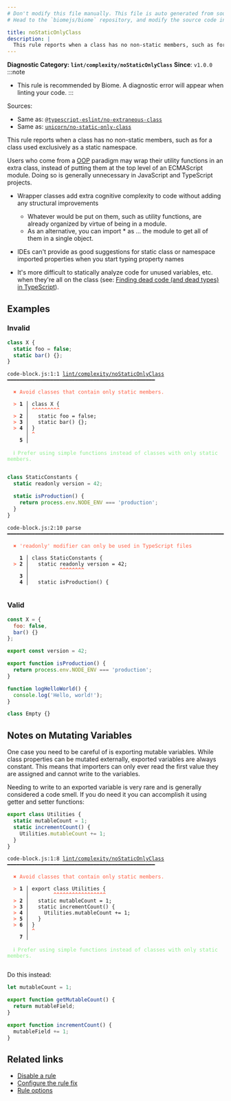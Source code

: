 ```yaml
---
# Don't modify this file manually. This file is auto generated from source, and you will lose your changes next time the website is built.
# Head to the `biomejs/biome` repository, and modify the source code in there.

title: noStaticOnlyClass
description: |
  This rule reports when a class has no non-static members, such as for a class used exclusively as a static namespace.
---
```


**Diagnostic Category: `lint/complexity/noStaticOnlyClass`**
<Tabs>
<TabItem label="JavaScript (and super languages)" icon="seti:javascript">
**Since**: `v1.0.0`
:::note
- This rule is recommended by Biome. A diagnostic error will appear when linting your code.
:::

Sources: 
- Same as: <a href="https://typescript-eslint.io/rules/no-extraneous-class" target="_blank"><code>@typescript-eslint/no-extraneous-class</code></a>
- Same as: <a href="https://github.com/sindresorhus/eslint-plugin-unicorn/blob/main/docs/rules/no-static-only-class.md" target="_blank"><code>unicorn/no-static-only-class</code></a>

This rule reports when a class has no non-static members, such as for a class used exclusively as a static namespace.

Users who come from a [OOP](https://en.wikipedia.org/wiki/Object-oriented_programming) paradigm may wrap their utility functions in an extra class,
instead of putting them at the top level of an ECMAScript module. Doing so is generally unnecessary in JavaScript and TypeScript projects.

- Wrapper classes add extra cognitive complexity to code without adding any structural improvements
  - Whatever would be put on them, such as utility functions, are already organized by virtue of being in a module.
  - As an alternative, you can import * as ... the module to get all of them in a single object.


- IDEs can't provide as good suggestions for static class or namespace imported properties when you start typing property names
- It's more difficult to statically analyze code for unused variables, etc. when they're all on the class (see: [Finding dead code (and dead types) in TypeScript](https://effectivetypescript.com/2020/10/20/tsprune)).

## Examples

### Invalid

```js
class X {
  static foo = false;
  static bar() {};
}
```

<pre class="language-text"><code class="language-text">code-block.js:1:1 <a href="https://biomejs.dev/linter/rules/no-static-only-class">lint/complexity/noStaticOnlyClass</a> ━━━━━━━━━━━━━━━━━━━━━━━━━━━━━━━━━━━━━━━━━━━━━━━━<br /><br />  <strong><span style="color: Tomato;">✖</span></strong> <span style="color: Tomato;">Avoid classes that contain only static members.</span><br />  <br />  <strong><span style="color: Tomato;">&gt;</span></strong> <strong>1 │ </strong>class X &#123;<br />   <strong>   │ </strong><strong><span style="color: Tomato;">^</span></strong><strong><span style="color: Tomato;">^</span></strong><strong><span style="color: Tomato;">^</span></strong><strong><span style="color: Tomato;">^</span></strong><strong><span style="color: Tomato;">^</span></strong><strong><span style="color: Tomato;">^</span></strong><strong><span style="color: Tomato;">^</span></strong><strong><span style="color: Tomato;">^</span></strong><strong><span style="color: Tomato;">^</span></strong><br />  <strong><span style="color: Tomato;">&gt;</span></strong> <strong>2 │ </strong>  static foo = false;<br />  <strong><span style="color: Tomato;">&gt;</span></strong> <strong>3 │ </strong>  static bar() &#123;&#125;;<br />  <strong><span style="color: Tomato;">&gt;</span></strong> <strong>4 │ </strong>&#125;<br />   <strong>   │ </strong><strong><span style="color: Tomato;">^</span></strong><br />    <strong>5 │ </strong><br />  <br />  <strong><span style="color: lightgreen;">ℹ</span></strong> <span style="color: lightgreen;">Prefer using simple functions instead of classes with only static members.</span><br />  <br /></code></pre>

```js
class StaticConstants {
  static readonly version = 42;

  static isProduction() {
    return process.env.NODE_ENV === 'production';
  }
}
```

<pre class="language-text"><code class="language-text">code-block.js:2:10 parse ━━━━━━━━━━━━━━━━━━━━━━━━━━━━━━━━━━━━━━━━━━━━━━━━━━━━━━━━━━━━━━━━━━━━━━━━━━━<br /><br />  <strong><span style="color: Tomato;">✖</span></strong> <span style="color: Tomato;">'readonly' modifier can only be used in TypeScript files</span><br />  <br />    <strong>1 │ </strong>class StaticConstants &#123;<br />  <strong><span style="color: Tomato;">&gt;</span></strong> <strong>2 │ </strong>  static readonly version = 42;<br />   <strong>   │ </strong>         <strong><span style="color: Tomato;">^</span></strong><strong><span style="color: Tomato;">^</span></strong><strong><span style="color: Tomato;">^</span></strong><strong><span style="color: Tomato;">^</span></strong><strong><span style="color: Tomato;">^</span></strong><strong><span style="color: Tomato;">^</span></strong><strong><span style="color: Tomato;">^</span></strong><strong><span style="color: Tomato;">^</span></strong><br />    <strong>3 │ </strong><br />    <strong>4 │ </strong>  static isProduction() &#123;<br />  <br /></code></pre>

### Valid

```js
const X = {
  foo: false,
  bar() {}
};
```

```js
export const version = 42;

export function isProduction() {
  return process.env.NODE_ENV === 'production';
}

function logHelloWorld() {
  console.log('Hello, world!');
}
```

```js
class Empty {}
```

## Notes on Mutating Variables

One case you need to be careful of is exporting mutable variables. While class properties can be mutated externally, exported variables are always constant. This means that importers can only ever read the first value they are assigned and cannot write to the variables.

Needing to write to an exported variable is very rare and is generally considered a code smell. If you do need it you can accomplish it using getter and setter functions:

```js
export class Utilities {
  static mutableCount = 1;
  static incrementCount() {
    Utilities.mutableCount += 1;
  }
}
```

<pre class="language-text"><code class="language-text">code-block.js:1:8 <a href="https://biomejs.dev/linter/rules/no-static-only-class">lint/complexity/noStaticOnlyClass</a> ━━━━━━━━━━━━━━━━━━━━━━━━━━━━━━━━━━━━━━━━━━━━━━━━<br /><br />  <strong><span style="color: Tomato;">✖</span></strong> <span style="color: Tomato;">Avoid classes that contain only static members.</span><br />  <br />  <strong><span style="color: Tomato;">&gt;</span></strong> <strong>1 │ </strong>export class Utilities &#123;<br />   <strong>   │ </strong>       <strong><span style="color: Tomato;">^</span></strong><strong><span style="color: Tomato;">^</span></strong><strong><span style="color: Tomato;">^</span></strong><strong><span style="color: Tomato;">^</span></strong><strong><span style="color: Tomato;">^</span></strong><strong><span style="color: Tomato;">^</span></strong><strong><span style="color: Tomato;">^</span></strong><strong><span style="color: Tomato;">^</span></strong><strong><span style="color: Tomato;">^</span></strong><strong><span style="color: Tomato;">^</span></strong><strong><span style="color: Tomato;">^</span></strong><strong><span style="color: Tomato;">^</span></strong><strong><span style="color: Tomato;">^</span></strong><strong><span style="color: Tomato;">^</span></strong><strong><span style="color: Tomato;">^</span></strong><strong><span style="color: Tomato;">^</span></strong><strong><span style="color: Tomato;">^</span></strong><br />  <strong><span style="color: Tomato;">&gt;</span></strong> <strong>2 │ </strong>  static mutableCount = 1;<br />  <strong><span style="color: Tomato;">&gt;</span></strong> <strong>3 │ </strong>  static incrementCount() &#123;<br />  <strong><span style="color: Tomato;">&gt;</span></strong> <strong>4 │ </strong>    Utilities.mutableCount += 1;<br />  <strong><span style="color: Tomato;">&gt;</span></strong> <strong>5 │ </strong>  &#125;<br />  <strong><span style="color: Tomato;">&gt;</span></strong> <strong>6 │ </strong>&#125;<br />   <strong>   │ </strong><strong><span style="color: Tomato;">^</span></strong><br />    <strong>7 │ </strong><br />  <br />  <strong><span style="color: lightgreen;">ℹ</span></strong> <span style="color: lightgreen;">Prefer using simple functions instead of classes with only static members.</span><br />  <br /></code></pre>

Do this instead:

```js
let mutableCount = 1;

export function getMutableCount() {
  return mutableField;
}

export function incrementCount() {
  mutableField += 1;
}
```

## Related links

- [Disable a rule](/linter/#disable-a-lint-rule)
- [Configure the rule fix](/linter#configure-the-rule-fix)
- [Rule options](/linter/#rule-options)

</TabItem>
</Tabs>

